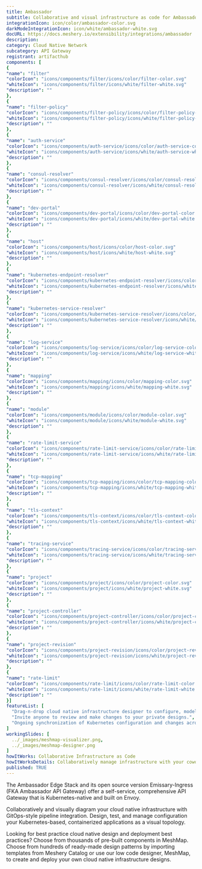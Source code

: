 ```yaml
---
title: Ambassador
subtitle: Collaborative and visual infrastructure as code for Ambassador
integrationIcon: icon/color/ambassador-color.svg
darkModeIntegrationIcon: icon/white/ambassador-white.svg
docURL: https://docs.meshery.io/extensibility/integrations/ambassador
description: 
category: Cloud Native Network
subcategory: API Gateway
registrant: artifacthub
components: [
{
"name": "filter"
"colorIcon": "icons/components/filter/icons/color/filter-color.svg"
"whiteIcon": "icons/components/filter/icons/white/filter-white.svg"
"description": ""
},
{
"name": "filter-policy"
"colorIcon": "icons/components/filter-policy/icons/color/filter-policy-color.svg"
"whiteIcon": "icons/components/filter-policy/icons/white/filter-policy-white.svg"
"description": ""
},
{
"name": "auth-service"
"colorIcon": "icons/components/auth-service/icons/color/auth-service-color.svg"
"whiteIcon": "icons/components/auth-service/icons/white/auth-service-white.svg"
"description": ""
},
{
"name": "consul-resolver"
"colorIcon": "icons/components/consul-resolver/icons/color/consul-resolver-color.svg"
"whiteIcon": "icons/components/consul-resolver/icons/white/consul-resolver-white.svg"
"description": ""
},
{
"name": "dev-portal"
"colorIcon": "icons/components/dev-portal/icons/color/dev-portal-color.svg"
"whiteIcon": "icons/components/dev-portal/icons/white/dev-portal-white.svg"
"description": ""
},
{
"name": "host"
"colorIcon": "icons/components/host/icons/color/host-color.svg"
"whiteIcon": "icons/components/host/icons/white/host-white.svg"
"description": ""
},
{
"name": "kubernetes-endpoint-resolver"
"colorIcon": "icons/components/kubernetes-endpoint-resolver/icons/color/kubernetes-endpoint-resolver-color.svg"
"whiteIcon": "icons/components/kubernetes-endpoint-resolver/icons/white/kubernetes-endpoint-resolver-white.svg"
"description": ""
},
{
"name": "kubernetes-service-resolver"
"colorIcon": "icons/components/kubernetes-service-resolver/icons/color/kubernetes-service-resolver-color.svg"
"whiteIcon": "icons/components/kubernetes-service-resolver/icons/white/kubernetes-service-resolver-white.svg"
"description": ""
},
{
"name": "log-service"
"colorIcon": "icons/components/log-service/icons/color/log-service-color.svg"
"whiteIcon": "icons/components/log-service/icons/white/log-service-white.svg"
"description": ""
},
{
"name": "mapping"
"colorIcon": "icons/components/mapping/icons/color/mapping-color.svg"
"whiteIcon": "icons/components/mapping/icons/white/mapping-white.svg"
"description": ""
},
{
"name": "module"
"colorIcon": "icons/components/module/icons/color/module-color.svg"
"whiteIcon": "icons/components/module/icons/white/module-white.svg"
"description": ""
},
{
"name": "rate-limit-service"
"colorIcon": "icons/components/rate-limit-service/icons/color/rate-limit-service-color.svg"
"whiteIcon": "icons/components/rate-limit-service/icons/white/rate-limit-service-white.svg"
"description": ""
},
{
"name": "tcp-mapping"
"colorIcon": "icons/components/tcp-mapping/icons/color/tcp-mapping-color.svg"
"whiteIcon": "icons/components/tcp-mapping/icons/white/tcp-mapping-white.svg"
"description": ""
},
{
"name": "tls-context"
"colorIcon": "icons/components/tls-context/icons/color/tls-context-color.svg"
"whiteIcon": "icons/components/tls-context/icons/white/tls-context-white.svg"
"description": ""
},
{
"name": "tracing-service"
"colorIcon": "icons/components/tracing-service/icons/color/tracing-service-color.svg"
"whiteIcon": "icons/components/tracing-service/icons/white/tracing-service-white.svg"
"description": ""
},
{
"name": "project"
"colorIcon": "icons/components/project/icons/color/project-color.svg"
"whiteIcon": "icons/components/project/icons/white/project-white.svg"
"description": ""
},
{
"name": "project-controller"
"colorIcon": "icons/components/project-controller/icons/color/project-controller-color.svg"
"whiteIcon": "icons/components/project-controller/icons/white/project-controller-white.svg"
"description": ""
},
{
"name": "project-revision"
"colorIcon": "icons/components/project-revision/icons/color/project-revision-color.svg"
"whiteIcon": "icons/components/project-revision/icons/white/project-revision-white.svg"
"description": ""
},
{
"name": "rate-limit"
"colorIcon": "icons/components/rate-limit/icons/color/rate-limit-color.svg"
"whiteIcon": "icons/components/rate-limit/icons/white/rate-limit-white.svg"
"description": ""
}]
featureList: [
  "Drag-n-drop cloud native infrastructure designer to configure, model, and deploy your workloads.",
  "Invite anyone to review and make changes to your private designs.",
  "Ongoing synchronization of Kubernetes configuration and changes across any number of clusters."
]
workingSlides: [
  ../_images/meshmap-visualizer.png,
  ../_images/meshmap-designer.png
]
howItWorks: Collaborative Infrastructure as Code
howItWorksDetails: Collaboratively manage infrastructure with your coworkers synchronously sharing the same designs.
published: TRUE
---
```

<p>
The Ambassador Edge Stack and its open source version Emissary-Ingress (FKA Ambassador API Gateway) offer a self-service, comprehensive API Gateway that is Kubernetes-native and built on Envoy.
</p>
<p>
    Collaboratively and visually diagram your cloud native infrastructure with GitOps-style pipeline integration. Design, test, and manage configuration your Kubernetes-based, containerized applications as a visual topology.
</p>
<p>
    Looking for best practice cloud native design and deployment best practices? Choose from thousands of pre-built components in MeshMap. Choose from hundreds of ready-made design patterns by importing templates from Meshery Catalog or use our low code designer, MeshMap, to create and deploy your own cloud native infrastructure designs.
</p>
